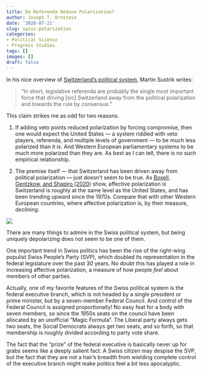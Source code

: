 ```yaml
---
title: Do Referenda Reduce Polarization?
author: Joseph T. Ornstein
date: '2020-07-21'
slug: swiss-polarization
categories: 
- Political Science
- Progress Studies
tags: []
images: []
draft: false
---
```


In his nice overview of [Switzerland's political system](https://www.lesswrong.com/posts/x6hpkYyzMG6Bf8T3W/swiss-political-system-more-than-you-ever-wanted-to-know-i), Martin Sustrik writes:

> "In short, legislative referenda are probably the single most important force that driving [sic] Switzerland away from the political polarization and towards the rule by consensus."

This claim strikes me as odd for two reasons. 

1. If adding veto points reduced polarization by forcing compromise, then one would expect the United States --- a system riddled with veto players, referenda, and multiple levels of government --- to be much less polarized than it is. And Western European parliamentary systems to be much more polarized than they are. As best as I can tell, there is no such empirical relationship. 

2. The premise itself --- that Switzerland has been driven away from political polarization --- just doesn't seem to be true. As [Boxell, Gentzkow, and Shapiro (2020)](cross-polar.pdf) show, affective polarization is Switzerland is roughly at the same level as the United States, and has been trending upward since the 1970s. Compare that with other Western European countries, where affective polarization is, by their measure, *declining*.

![](img/cross-polar.png)

There are many things to admire in the Swiss political system, but being uniquely depolarizing does not seem to be one of them. 

One important trend in Swiss politics has been the rise of the right-wing populist Swiss People's Party (SVP), which doubled its representation in the federal legislature over the past 30 years. No doubt this has played a role in increasing affective polarization, a measure of how people *feel* about members of other parties. 

Actually, one of my favorite features of the Swiss political system is the federal executive branch, which is not headed by a single president or prime minister, but by a seven-member Federal Council. And control of the Federal Council is assigned proportionally! No easy feat for a body with seven members, so since the 1950s seats on the council have been allocated by an unofficial "Magic Formula". The Liberal party always gets two seats, the Social Democrats always get two seats, and so forth, so that membership is roughly divided according to party vote share. 

The fact that the "prize" of the federal executive is basically never up for grabs seems like a deeply salient fact. A Swiss citizen may despise the SVP, but the fact that they are not a hair's breadth from wielding complete control of the executive branch might make politics feel a bit less apocalyptic.
